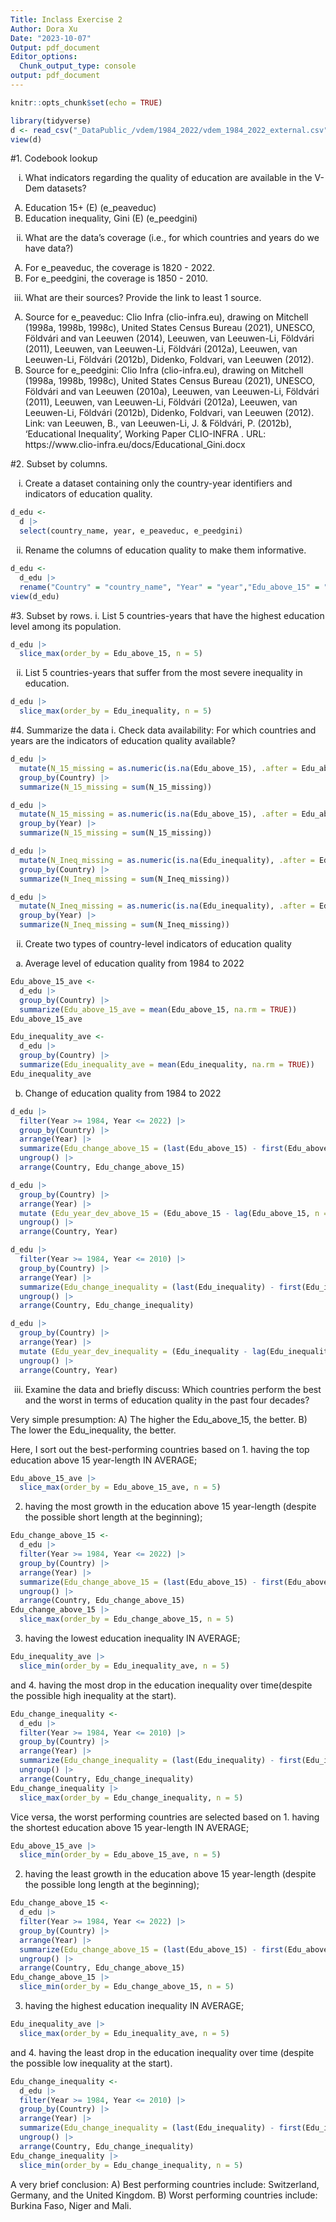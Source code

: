 ---
Title: Inclass Exercise 2
Author: Dora Xu
Date: "2023-10-07"
Output: pdf_document
Editor_options:
  Chunk_output_type: console
output: pdf_document
---

```{r setup, include=FALSE}
knitr::opts_chunk$set(echo = TRUE)
```

```{r}
library(tidyverse)
d <- read_csv("_DataPublic_/vdem/1984_2022/vdem_1984_2022_external.csv")
view(d)
```

#1. Codebook lookup

i. What indicators regarding the quality of education are available in the V-Dem datasets?
A) Education 15+ (E) (e_peaveduc)
B) Education inequality, Gini (E) (e_peedgini)

ii. What are the data's coverage (i.e., for which countries and years do we have data?)
A) For e_peaveduc, the coverage is 1820 - 2022.
B) For e_peedgini, the coverage is 1850 - 2010.

iii. What are their sources? Provide the link to least 1 source.
A) Source for e_peaveduc: Clio Infra (clio-infra.eu), drawing on Mitchell (1998a, 1998b, 1998c), United States Census Bureau (2021), UNESCO, Földvári and van Leeuwen (2014), Leeuwen, van Leeuwen-Li, Földvári (2011), Leeuwen, van Leeuwen-Li, Földvári (2012a), Leeuwen, van Leeuwen-Li, Földvári (2012b), Didenko, Foldvari, van Leeuwen (2012).
B) Source for e_peedgini: Clio Infra (clio-infra.eu), drawing on Mitchell (1998a, 1998b, 1998c), United States Census Bureau (2021), UNESCO, Földvári and van Leeuwen (2010a), Leeuwen, van Leeuwen-Li, Földvári (2011), Leeuwen, van Leeuwen-Li, Földvári (2012a), Leeuwen, van Leeuwen-Li, Földvári (2012b), Didenko, Foldvari, van Leeuwen (2012).
Link: van Leeuwen, B., van Leeuwen-Li, J. & Földvári, P. (2012b), ‘Educational Inequality’, Working Paper CLIO-INFRA . URL: https://www.clio-infra.eu/docs/Educational_Gini.docx

#2. Subset by columns.

i. Create a dataset containing only the country-year identifiers and indicators of education quality.
```{r}
d_edu <-
  d |>
  select(country_name, year, e_peaveduc, e_peedgini)
```

ii. Rename the columns of education quality to make them informative.
```{r}
d_edu <-
  d_edu |>
  rename("Country" = "country_name", "Year" = "year","Edu_above_15" = "e_peaveduc", "Edu_inequality" = "e_peedgini")
view(d_edu)
```

#3. Subset by rows.
i. List 5 countries-years that have the highest education level among its population.
```{r}
d_edu |>
  slice_max(order_by = Edu_above_15, n = 5)
```

ii. List 5 countries-years that suffer from the most severe inequality in education.
```{r}
d_edu |>
  slice_max(order_by = Edu_inequality, n = 5)
```

#4. Summarize the data
i. Check data availability: For which countries and years are the indicators of education quality available?
```{r}
d_edu |> 
  mutate(N_15_missing = as.numeric(is.na(Edu_above_15), .after = Edu_above_15)) |> 
  group_by(Country) |>
  summarize(N_15_missing = sum(N_15_missing))

d_edu |> 
  mutate(N_15_missing = as.numeric(is.na(Edu_above_15), .after = Edu_above_15)) |> 
  group_by(Year) |>
  summarize(N_15_missing = sum(N_15_missing))
```

```{r}
d_edu |> 
  mutate(N_Ineq_missing = as.numeric(is.na(Edu_inequality), .after = Edu_inequality)) |> 
  group_by(Country) |>
  summarize(N_Ineq_missing = sum(N_Ineq_missing))

d_edu |> 
  mutate(N_Ineq_missing = as.numeric(is.na(Edu_inequality), .after = Edu_inequality)) |> 
  group_by(Year) |>
  summarize(N_Ineq_missing = sum(N_Ineq_missing))
```

ii. Create two types of country-level indicators of education quality

 a. Average level of education quality from 1984 to 2022
```{r}
Edu_above_15_ave <-
  d_edu |>
  group_by(Country) |>
  summarize(Edu_above_15_ave = mean(Edu_above_15, na.rm = TRUE))
Edu_above_15_ave

Edu_inequality_ave <-
  d_edu |>
  group_by(Country) |>
  summarize(Edu_inequality_ave = mean(Edu_inequality, na.rm = TRUE))
Edu_inequality_ave
```

 b. Change of education quality from 1984 to 2022
```{r}
d_edu |>
  filter(Year >= 1984, Year <= 2022) |>
  group_by(Country) |>
  arrange(Year) |>
  summarize(Edu_change_above_15 = (last(Edu_above_15) - first(Edu_above_15))/ first(Edu_above_15)) |>
  ungroup() |>
  arrange(Country, Edu_change_above_15)

d_edu |>
  group_by(Country) |>
  arrange(Year) |>
  mutate (Edu_year_dev_above_15 = (Edu_above_15 - lag(Edu_above_15, n = 1))/lag(Edu_above_15, n = 1))|>
  ungroup() |>
  arrange(Country, Year)
```

```{r}
d_edu |>
  filter(Year >= 1984, Year <= 2010) |>
  group_by(Country) |>
  arrange(Year) |>
  summarize(Edu_change_inequality = (last(Edu_inequality) - first(Edu_inequality))/ first(Edu_inequality)) |>
  ungroup() |>
  arrange(Country, Edu_change_inequality)

d_edu |>
  group_by(Country) |>
  arrange(Year) |>
  mutate (Edu_year_dev_inequality = (Edu_inequality - lag(Edu_inequality, n = 1))/lag(Edu_inequality, n = 1))|>
  ungroup() |>
  arrange(Country, Year)
```

iii. Examine the data and briefly discuss: Which countries perform the best and the worst in terms of education quality in the past four decades?

Very simple presumption:
A) The higher the Edu_above_15, the better.
B) The lower the Edu_inequality, the better.

Here, I sort out the best-performing countries based on
1. having the top education above 15 year-length IN AVERAGE;
```{r}
Edu_above_15_ave |>
  slice_max(order_by = Edu_above_15_ave, n = 5)
```
2. having the most growth in the education above 15 year-length (despite the possible short length at the beginning);
```{r}
Edu_change_above_15 <-
  d_edu |>
  filter(Year >= 1984, Year <= 2022) |>
  group_by(Country) |>
  arrange(Year) |>
  summarize(Edu_change_above_15 = (last(Edu_above_15) - first(Edu_above_15))/ first(Edu_above_15)) |>
  ungroup() |>
  arrange(Country, Edu_change_above_15)
Edu_change_above_15 |>
  slice_max(order_by = Edu_change_above_15, n = 5)
```
3. having the lowest education inequality IN AVERAGE;
```{r}
Edu_inequality_ave |>
  slice_min(order_by = Edu_inequality_ave, n = 5)
```
and 4. having the most drop in the education inequality over time(despite the possible high inequality at the start).
```{r}
Edu_change_inequality <-
  d_edu |>
  filter(Year >= 1984, Year <= 2010) |>
  group_by(Country) |>
  arrange(Year) |>
  summarize(Edu_change_inequality = (last(Edu_inequality) - first(Edu_inequality))/ first(Edu_inequality)) |>
  ungroup() |>
  arrange(Country, Edu_change_inequality)
Edu_change_inequality |>
  slice_max(order_by = Edu_change_inequality, n = 5)
```

Vice versa, the worst performing countries are selected based on
1. having the shortest education above 15 year-length IN AVERAGE;
```{r}
Edu_above_15_ave |>
  slice_min(order_by = Edu_above_15_ave, n = 5)
```
2. having the least growth in the education above 15 year-length (despite the possible long length at the beginning);
```{r}
Edu_change_above_15 <-
  d_edu |>
  filter(Year >= 1984, Year <= 2022) |>
  group_by(Country) |>
  arrange(Year) |>
  summarize(Edu_change_above_15 = (last(Edu_above_15) - first(Edu_above_15))/ first(Edu_above_15)) |>
  ungroup() |>
  arrange(Country, Edu_change_above_15)
Edu_change_above_15 |>
  slice_min(order_by = Edu_change_above_15, n = 5)
```
3. having the highest education inequality IN AVERAGE;
```{r}
Edu_inequality_ave |>
  slice_max(order_by = Edu_inequality_ave, n = 5)
```
and 4. having the least drop in the education inequality over time (despite the possible low inequality at the start).
```{r}
Edu_change_inequality <-
  d_edu |>
  filter(Year >= 1984, Year <= 2010) |>
  group_by(Country) |>
  arrange(Year) |>
  summarize(Edu_change_inequality = (last(Edu_inequality) - first(Edu_inequality))/ first(Edu_inequality)) |>
  ungroup() |>
  arrange(Country, Edu_change_inequality)
Edu_change_inequality |>
  slice_min(order_by = Edu_change_inequality, n = 5)
```

A very brief conclusion:
A) Best performing countries include: Switzerland, Germany, and the United Kingdom.
B) Worst performing countries include: Burkina Faso, Niger and Mali.
